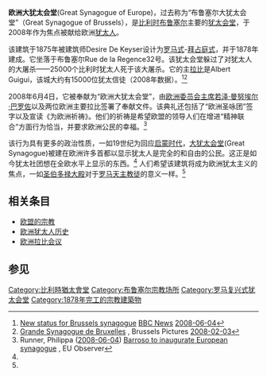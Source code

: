 {{Infobox religious building
|infobox_width=260px
|building_name=欧洲大犹太会堂
|image=Synagogue de Bruxelles.jpg
|caption=
|location=32 Rue de la Regence<br />{{Flagicon|BEL}} [[布鲁塞尔|布鲁塞尔]], [[比利时|比利时]]
|geo={{coord|50|50|20|N|4|21|18|E|display=inline,title|type:landmark_region:BE}}
|religious_affiliation=[[犹太教|犹太教]]
|district=[[布鲁塞尔市|布鲁塞尔市]]
|functional_status=使用中
|leadership=Albert Guigui
|website=
|architecture_type=
|architecture_style=[[罗马复兴式建筑|罗马复兴式]]
|facade_direction=
|year_completed=1875
|construction_cost=
|specifications=
|architect=Desire De Keyser
|capacity=
|length=
|width=
|width_nave=
|height_max=
|dome_quantity=
|dome_height_outer=
|dome_height_inner=
|dome_dia_outer=
|dome_dia_inner=
|minaret_quantity=
|minaret_height=
|spire_quantity=
|spire_height=
|materials=
}}


'''欧洲大犹太会堂'''(Great Synagogue of Europe)，过去称为“布鲁塞尔大犹太会堂”（Great Synagogue of Brussels），是[[比利时|比利时]][[布鲁塞尔|布鲁塞尔]]主要的[[犹太会堂|犹太会堂]]，于2008年作为焦点被献给欧洲[[犹太人|犹太人]]。

该建筑于1875年被建筑师Desire De Keyser设计为[[罗马式建筑|罗马式]]-[[拜占庭式建筑|拜占庭式]]，并于1878年建成。它坐落于布鲁塞尔Rue de la Regence32号。该犹太会堂躲过了对犹太人的大屠杀——25000个比利时犹太人死于该大屠杀。它的主[[拉比|拉比]]是Albert Guigui，该城大约有15000位犹太信徒（2008年数据）。<ref name="BBC">[http://news.bbc.co.uk/1/hi/world/europe/7435232.stm New status for Brussels synagogue] [[BBC_News|BBC News]] [[2008-06-04|2008-06-04]]</ref><ref>[http://www.brusselspictures.com/tag/great-synagogue/ Grande Synagogue de Bruxelles] {{Wayback|url=http://www.brusselspictures.com/tag/great-synagogue/ |date=20110223071104 }}, Brussels Pictures [[2008-02-03|2008-02-03]]</ref>

2008年6月4日，它被奉献为“欧洲大犹太会堂”，由[[欧洲委员会主席|欧洲委员会主席]][[若泽·曼努埃尔·巴罗佐|若泽·曼努埃尔·巴罗佐]]以及两位欧洲主要拉比签署了奉献文件。该典礼还包括了“欧洲圣咏团”签字以及宣读《为欧洲祈祷》。他们的祈祷是希望欧盟的领导人们在增进“精神联合”方面行为恰当，并要求欧洲公民的幸福。<ref name="EUO">Runner, Philippa ([[2008-06-04|2008-06-04]]) [http://euobserver.com/9/26268 Barroso to inaugurate European synagogue] {{Wayback|url=http://euobserver.com/9/26268 |date=20110605074324 }}, EU Observer</ref>

该行为具有更多的政治性质，一如19世纪为回应[[启蒙时代|启蒙时代]]，[[大犹太会堂|大犹太会堂]](Great Synagogue)被建在欧洲许多首都以显示犹太人是完全的和自由的公民。这正是如今犹太社团想在全欧水平上显示的东西。<ref name="BBC"/> 人们希望该建筑将成为欧洲犹太主义的焦点，一如[[圣伯多禄大殿|圣伯多禄大殿]]对于[[罗马天主教会|罗马天主教徒]]的意义一样。<ref name="EUO"/>

== 相关条目 ==
* [[欧盟的宗教|欧盟的宗教]]
* [[欧洲犹太人历史|欧洲犹太人历史]]
* [[欧洲拉比会议|欧洲拉比会议]]

== 参见 ==
{{Commonscat|Great Synagogue of Europe|欧洲大犹太会堂}}
{{reflist}}

[[Category:比利時猶太會堂|Category:比利時猶太會堂]]
[[Category:布鲁塞尔宗教场所|Category:布鲁塞尔宗教场所]]
[[Category:罗马复兴式犹太会堂|Category:罗马复兴式犹太会堂]]
[[Category:1878年完工的宗教建築物|Category:1878年完工的宗教建築物]]